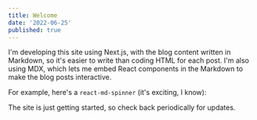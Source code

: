 ---
title: Welcome
date: '2022-06-25'
published: true
---


I'm developing this site using Next.js, with the blog content written in Markdown, so it's easier to
write than coding HTML for each post. I'm also using MDX, which lets me embed React components in the Markdown to make the
blog posts interactive.

For example, here's a `react-md-spinner` (it's exciting, I know):

<MDSpinner />

The site is just getting started, so check back periodically for updates.
